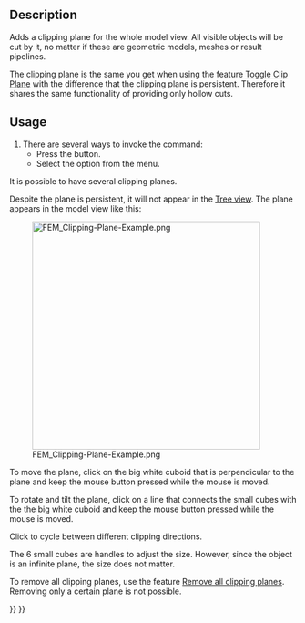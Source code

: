 <languages/>

{{Docnav
|[[FEM_PostSpreadsheet|PostSpreadsheet]]
|[[FEM_ClippingPlaneRemoveAll|Remove all clipping planes]]
|[[FEM_Workbench|FEM]]
|IconL=FEM_PostSpreadsheet.svg
|IconR=FEM_ClippingPlaneRemoveAll.svg
|IconC=Workbench_FEM.svg
}}

{{GuiCommand
|Name=FEM ClippingPlaneAdd
|MenuLocation=Utilities → Clipping Plane on Face
|Workbenches=[[FEM_Workbench|FEM]]
|SeeAlso=[[FEM_tutorial|FEM tutorial]]
}}

==Description==

Adds a clipping plane for the whole model view. All visible objects will be cut by it, no matter if these are geometric models, meshes or result pipelines.

The clipping plane is the same you get when using the feature [[Std_ToggleClipPlane|Toggle Clip Plane]] with the difference that the clipping plane is persistent. Therefore it shares the same functionality of providing only hollow cuts.

==Usage==

# There are several ways to invoke the command:
#* Press the {{Button|[[Image:FEM_ClippingPlaneAdd.svg|16px]] [[FEM_ClippingPlaneAdd|Clipping Plane on Face]]}} button.
#* Select the {{MenuCommand|Utilities → [[Image:FEM_ClippingPlaneAdd.svg|16px]] Clipping Plane on Face}} option from the menu.

It is possible to have several clipping planes.

Despite the plane is persistent, it will not appear in the [[Tree_view|Tree view]]. The plane appears in the model view like this:

[[File:FEM_Clipping-Plane-Example.png|400px]]

To move the plane, click on the big white cuboid that is perpendicular to the plane and keep the mouse button pressed while the mouse is moved.

To rotate and tilt the plane, click on a line that connects the small cubes with the the big white cuboid and keep the mouse button pressed while the mouse is moved. 

Click {{KEY|Ctrl}} to cycle between different clipping directions.

The 6 small cubes are handles to adjust the size. However, since the object is an infinite plane, the size does not matter.

To remove all clipping planes, use the feature [[FEM_ClippingPlaneRemoveAll|Remove all clipping planes]]. Removing only a certain plane is not possible.


{{Docnav
|[[FEM_PostSpreadsheet|PostSpreadsheet]]
|[[FEM_ClippingPlaneRemoveAll|Remove all clipping planes]]
|[[FEM_Workbench|FEM]]
|IconL=FEM_PostSpreadsheet.svg
|IconR=FEM_ClippingPlaneRemoveAll.svg
|IconC=Workbench_FEM.svg
}}

{{FEM Tools navi{{#translation:}}}}
{{Userdocnavi{{#translation:}}}}